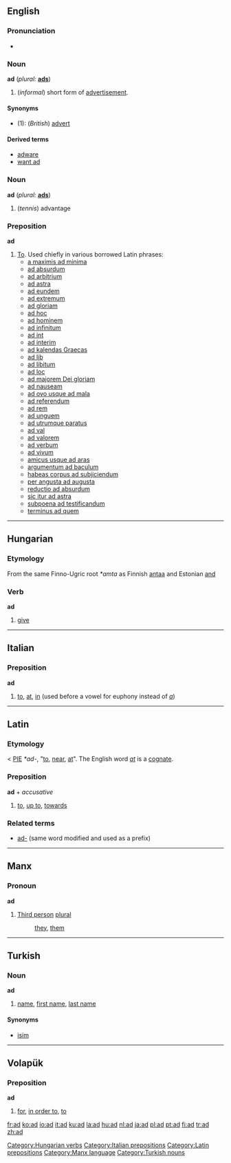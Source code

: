 ==English==

===Pronunciation===
*{{IPA|/æd/}}

===Noun===
'''ad''' (''plural:'' '''[[ads]]''')

# (''informal'') short form of [[advertisement]].

====Synonyms====
*(1): (''British'') [[advert]]

====Derived terms====
*[[adware]]
*[[want ad]]

===Noun===
'''ad''' (''plural:'' '''[[ads]]''')

# (''tennis'') advantage

{{rfc}}
===Preposition===
'''ad''' 

# [[to|To]]. Used chiefly in various borrowed Latin phrases:
#*[[a maximis ad minima]]
#*[[ad absurdum]]
#*[[ad arbitrium]]
#*[[ad astra]]
#*[[ad eundem]]
#*[[ad extremum]]
#*[[ad gloriam]]
#*[[ad hoc]]
#*[[ad hominem]]
#*[[ad infinitum]]
#*[[ad int]]
#*[[ad interim]]
#*[[ad kalendas Graecas]]
#*[[ad lib]]
#*[[ad libitum]]
#*[[ad loc]]
#*[[ad majorem Dei gloriam]]
#*[[ad nauseam]]
#*[[ad ovo usque ad mala]]
#*[[ad referendum]]
#*[[ad rem]]
#*[[ad unguem]]
#*[[ad utrumque paratus]]
#*[[ad val]]
#*[[ad valorem]]
#*[[ad verbum]]
#*[[ad vivum]]
#*[[amicus usque ad aras]]
#*[[argumentum ad baculum]]
#*[[habeas corpus ad subjiciendum]]
#*[[per angusta ad augusta]]
#*[[reductio ad absurdum]]
#*[[sic itur ad astra]]
#*[[subpoena ad testificandum]]
#*[[terminus ad quem]]


----

==Hungarian==
===Etymology===
From the same Finno-Ugric root ''*amta'' as Finnish [[antaa]] and Estonian [[and#Estonian|and]]

===Verb===
'''ad'''
#[[give]]


----

==Italian==
===Preposition===
'''ad'''
#[[to]], [[at]], [[in]] (used before a vowel for euphony instead of ''[[a#Italian|a]]'')


----
==Latin==
===Etymology===
< [[PIE]] ''*ad-'', "[[to]], [[near]], [[at]]". The English word ''[[at]]'' is a [[cognate]].
===Preposition===
'''ad''' + ''accusative''

#[[to]], [[up to]], [[towards]]

===Related terms===
*[[ad-]] (same word modified and used as a prefix)


----

==Manx==
===Pronoun===
'''ad'''
#[[Third person]] [[plural]]
#:[[they]], [[them]]


----

==Turkish==
===Noun===
'''ad'''
#[[name]], [[first name]], [[last name]]

====Synonyms====
*[[isim]]


----

==Volapük==
===Preposition===
'''ad'''
#[[for]], [[in order to]], [[to]]

[[Category:Hungarian verbs]]
[[Category:Italian prepositions]]
[[Category:Latin prepositions]]
[[Category:Manx language]]
[[Category:Turkish nouns]]

[[fr:ad]]
[[ko:ad]]
[[io:ad]]
[[it:ad]]
[[ku:ad]]
[[la:ad]]
[[hu:ad]]
[[nl:ad]]
[[ja:ad]]
[[pl:ad]]
[[pt:ad]]
[[fi:ad]]
[[tr:ad]]
[[zh:ad]]